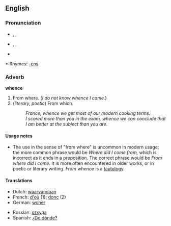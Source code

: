 ==English==

===Pronunciation===
*{{AHD|wĕns}}, {{IPA|/wens/}}, {{SAMPA|/wens/}}
*{{AHD|hwĕns}}, {{IPA|/ʍens/}}, {{SAMPA|/Wens/}}
*{{audio|en-us-whence.ogg|Audio (US)}}

*:Rhymes: [[Rhymes:English:-ɛns|-ɛns]]

===Adverb===
'''whence'''

# From where. (''I do not know whence I came.'')
# (''literary, poetic'') From which.
#: ''France, whence we get most of our modern cooking terms.''
#: ''I scored more than you in the exam, whence we can conclude that I am better at the subject than you are.''

====Usage notes====
*The use in the sense of "from where" is uncommon in modern usage; the more common phrase would be ''Where did I come from,'' which is incorrect as it ends in a preposition. The correct phrase would be ''From where did I come.'' It is more often encountered in older works, or in poetic or literary writing. ''From whence'' is a [[tautology]].

====Translations====
{{top}}
*Dutch: [[waarvandaan]]
*French: [[d'où]] (1); [[donc]] (2)
*German: [[woher]]
{{mid}}
*Russian: [[откуда]]
*Spanish: [[¿De dónde?]]
{{bottom}}